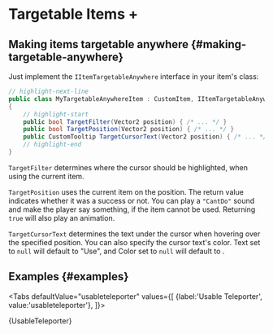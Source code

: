 # Targetable Items +


## Making items targetable anywhere {#making-targetable-anywhere}

Just implement the `IItemTargetableAnywhere` interface in your item's class:

```csharp title="MyTargetableAnywhereItem.cs"
// highlight-next-line
public class MyTargetableAnywhereItem : CustomItem, IItemTargetableAnywhere
{
    // highlight-start
    public bool TargetFilter(Vector2 position) { /* ... */ }
    public bool TargetPosition(Vector2 position) { /* ... */ }
    public CustomTooltip TargetCursorText(Vector2 position) { /* ... */ }
    // highlight-end
}
```

`TargetFilter` determines where the cursor should be highlighted, when using the current item.

`TargetPosition` uses the current item on the position. The return value indicates whether it was a success or not. You can play a `"CantDo"` sound and make the player say something, if the item cannot be used. Returning `true` will also play an animation.

`TargetCursorText` determines the text under the cursor when hovering over the specified position. You can also specify the cursor text's color. Text set to `null` will default to "Use", and Color set to `null` will default to <ColorSquare color='#FFFFFF'/>.

## Examples {#examples}



<Tabs defaultValue="usableteleporter"
  values={[
    {label:'Usable Teleporter', value:'usableteleporter'},
  ]}>
<TabItem value="usableteleporter">

<CodeSnippet>{UsableTeleporter}</CodeSnippet>

</TabItem>
</Tabs>